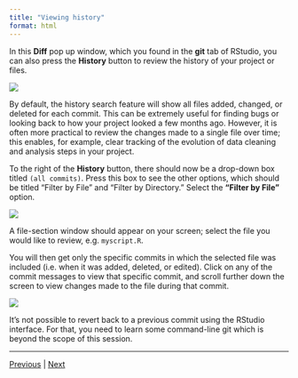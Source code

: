 ```yaml
---
title: "Viewing history"
format: html
---
```



In this **Diff** pop up window, which you found in the **git** tab of RStudio, you can also press the **History** button to review the history of your project or files.


![](./assets/git_history_tab.png)


By default, the history search feature will show all files added, changed, or deleted for each commit. This can be extremely useful for finding bugs or looking back to how your project looked a few months ago. However, it is often more practical to review the changes made to a single file over time; this enables, for example, clear tracking of the evolution of data cleaning and analysis steps in your project.


To the right of the **History** button, there should now be a drop-down box titled `(all commits)`. Press this box to see the other options, which should be titled "Filter by File" and "Filter by Directory." Select the **"Filter by File"** option.


![](./assets/git_history_tab_filter.png)


A file-section window should appear on your screen; select the file you would like to review, e.g. `myscript.R`. 

You will then get only the specific commits in which the selected file was included (i.e. when it was added, deleted, or edited). Click on any of the commit messages to view that specific commit, and scroll further down the screen to view changes made to the file during that commit.


![](./assets/git_history_tab_filter_example.png)


It's not possible to revert back to a previous commit using the RStudio interface. For that, you need to learn some command-line git which is beyond the scope of this session. 


***

[Previous](./commit.md) | [Next](./github_sync.md)
